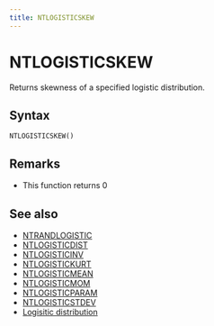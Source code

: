 ```yaml
---
title: NTLOGISTICSKEW
---
```



# NTLOGISTICSKEW

Returns skewness of a specified logistic distribution.

## Syntax

```excel
NTLOGISTICSKEW()
```

## Remarks

- This function returns 0

## See also

- [NTRANDLOGISTIC](../01-random-numbers/01-single-series/09-ntrandlogistic.mdx)
- [NTLOGISTICDIST](055-ntlogisticdist.mdx)
- [NTLOGISTICINV](056-ntlogisticinv.mdx)
- [NTLOGISTICKURT](057-ntlogistickurt.mdx)
- [NTLOGISTICMEAN](058-ntlogisticmean.mdx)
- [NTLOGISTICMOM](059-ntlogisticmom.mdx)
- [NTLOGISTICPARAM](060-ntlogisticparam.mdx)
- [NTLOGISTICSTDEV](062-ntlogisticstdev.mdx)
- [Logisitic distribution](https://www.ntrand.com/logistic-distribution/)
